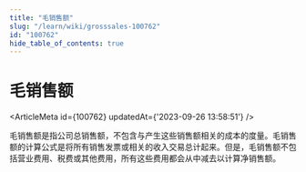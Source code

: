 ```yaml
---
title: "毛销售额"
slug: "/learn/wiki/grosssales-100762"
id: "100762"
hide_table_of_contents: true
---
```



# 毛销售额

<ArticleMeta id={100762} updatedAt={'2023-09-26 13:58:51'} />
<div className='border-solid border-b border-t-0 my-4 border-[var(--ifm-color-gray-300)]' />

毛销售额是指公司总销售额，不包含与产生这些销售额相关的成本的度量。毛销售额的计算公式是将所有销售发票或相关的收入交易总计起来。但是，毛销售额不包括营业费用、税费或其他费用，所有这些费用都会从中减去以计算净销售额。
